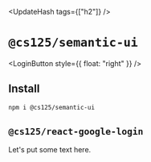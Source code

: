 

<UpdateHash tags={["h2"]} />

# `@cs125/semantic-ui`

<LoginButton style={{ float: "right" }} />

## Install

```bash
npm i @cs125/semantic-ui
```

## `@cs125/react-google-login`

Let's put some text here.

<Appearer />

<Flasher />
